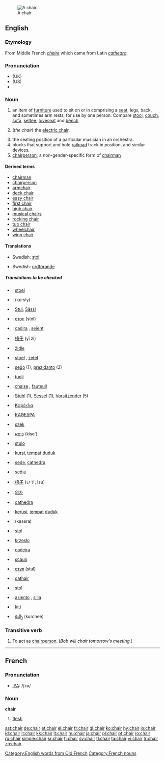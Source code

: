 [[Image:Chair.png|thumb|right|A chair.]]
==English==

{{rank|perfectly|fixed|leaves|852|chair|date|summer|simply}}

===Etymology===
From Middle French ''[[chaire]]'' which came from Latin ''[[cathedra]]''.

===Pronunciation===
* (UK) {{IPA|/ʧɛə(r)/}}
* (US) {{IPA|/ʧɐɹ/}}
*{{audio|en-us-chair.ogg|Audio (US)}}

===Noun===
{{en-noun}}

# an item of [[furniture]] used to sit on or in comprising a [[seat]], legs, back, and sometimes arm rests, for use by one person.  Compare [[stool]], [[couch]], [[sofa]], [[settee]], [[loveseat]] and [[bench]].
# {{slang}} (''the chair'') the [[electric chair]].
# the seating position of a particular musician in an orchestra.
# blocks that support and hold [[railroad]] track in position, and similar devices.
# [[chairperson]]; a non-gender-specific form of [[chairman]]

====Derived terms====
*[[chairman]]
*[[chairperson]]
*[[armchair]]
*[[deck chair]]
*[[easy chair]]
*[[first chair]]
*[[high chair]]
*[[musical chairs]]
*[[rocking chair]]
*[[tub chair]]
*[[wheelchair]]
*[[wing chair]]

====Translations====
{{trans-top|furniture}}
{{trans-mid}}
*Swedish: [[stol]] {{c}}
{{trans-bottom}}

{{trans-top|chairperson}}
{{trans-mid}}
*Swedish: [[ordförande]] {{c}}
{{trans-bottom}}

=====Translations to be checked=====
{{trans-top|to be checked}}
*{{ttbc|Afrikaans}}: [[stoel]] {{m}}
*{{ttbc|Arabic}}: {{ARchar|[[كرسي]]}} (kursīy)
*{{ttbc|Bavarian}}: [[Stui]], [[Sässl]]
*{{ttbc|Bulgarian}}: [[стол]] (stol) {{m}}
*{{ttbc|Catalan}}: [[cadira]] {{f}}, [[seient]] {{m}}
*{{ttbc|Chinese}}: [[椅子]] (yǐ zi)
*{{ttbc|Czech}}: [[židle]] {{f}}
*{{ttbc|Dutch}}: [[stoel]] {{m}}, [[zetel]] {{m}}
*{{ttbc|Esperanto}}: [[seĝo]] (1), [[prezidanto]] (2)
*{{ttbc|Finnish}}: [[tuoli]]
*{{ttbc|French}}: [[chaise]] {{f}}, [[fauteuil]] {{m}}
*{{ttbc|German}}: [[Stuhl]] {{m}} (1), [[Sessel]] {{m}} (1), [[Vorsitzender]] (5)
*{{ttbc|Greek}}: [[Καρέκλα]] {{f}}
*{{ttbc|Greek, Ancient}}: [[ΚΑΘΕΔΡΑ]] {{f}}
*{{ttbc|Hungarian}}: [[szék]]
*{{ttbc|Hebrew}}: [[כיסא]] (kise') {{m}}
*{{ttbc|Ido}}: [[stulo]]
*{{ttbc|Indonesian}}: [[kursi]], [[tempat]] [[duduk]]
{{trans-mid}}
*{{ttbc|Interlingua}}: [[sede]], [[cathedra]]
*{{ttbc|Italian}}: [[sedia]] {{f}}
*{{ttbc|Japanese}}: [[椅子]] (いす, isu)
*{{ttbc|Korean}}: [[의자]]
*{{ttbc|Latin}}: [[cathedra]] {{f}}
*{{ttbc|Malaysian}}: [[kerusi]], [[tempat]] [[duduk]]
*{{ttbc|Malayalam}}: (kasera)
*{{ttbc|Norwegian}}: [[stol]] {{m}}
*{{ttbc|Polish}}: [[krzesło]] {{n}}
*{{ttbc|Portuguese}}: [[cadeira]] {{f}}
*{{ttbc|Romanian}}: [[scaun]] {{n}}
*{{ttbc|Russian}}: [[стул]] {{m}} (stul)
*{{ttbc|Scottish Gaelic}}: [[cathair]] {{m}}
*{{ttbc|Slovene}}: [[stol]] {{m}}
*{{ttbc|Spanish}}: [[asiento]] {{m}}, [[silla]] {{f}}
*{{ttbc|Swahili}}: [[kiti]]
*{{ttbc|Telugu}}: [[కుర్చీ]] (kurchee)
{{trans-bottom}}

===Transitive verb===
{{rfc-trverb|Transitive verb}}
{{en-verb}}

# To act as [[chairperson]].  (''Bob will chair tomorrow's meeting.'')

[[Category:English words from Old French]]

----

==French==

===Pronunciation===
*[[w:IPA|IPA]]: /ʃɛʁ/

===Noun===
'''chair''' {{f}}

# [[flesh]]

[[Category:French nouns]]

[[ast:chair]]
[[de:chair]]
[[et:chair]]
[[el:chair]]
[[fr:chair]]
[[gl:chair]]
[[ko:chair]]
[[hy:chair]]
[[io:chair]]
[[id:chair]]
[[it:chair]]
[[kk:chair]]
[[lt:chair]]
[[hu:chair]]
[[ja:chair]]
[[pl:chair]]
[[pt:chair]]
[[ro:chair]]
[[ru:chair]]
[[simple:chair]]
[[sr:chair]]
[[fi:chair]]
[[sv:chair]]
[[tl:chair]]
[[ta:chair]]
[[vi:chair]]
[[tr:chair]]
[[zh:chair]]